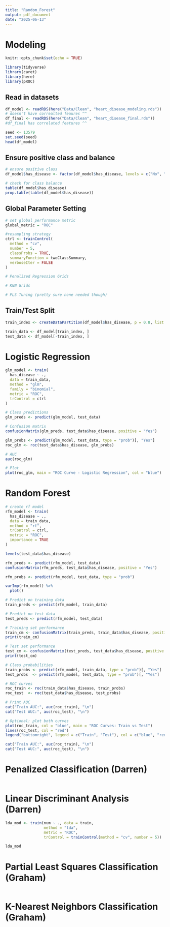 ```yaml
---
title: "Random_Forest"
output: pdf_document
date: "2025-06-13"
---
```


# Modeling 

```r
knitr::opts_chunk$set(echo = TRUE)
```


```r
library(tidyverse)
library(caret)
library(here)
library(pROC)
```

## Read in datasets
```r
df_model <- readRDS(here("Data/Clean", "heart_disease_modeling.rds"))
# doesn't have correalted feaures ^^
df_final <- readRDS(here("Data/Clean", "heart_disease_final.rds"))
#df_final has correlated features ^^

seed <- 13579
set.seed(seed)
head(df_model)
```
## Ensure positive class and balance
```r
# ensure positive class
df_model$has_disease <- factor(df_model$has_disease, levels = c("No", "Yes"))

# check for class balance
table(df_model$has_disease)
prop.table(table(df_model$has_disease))
```

## Global Parameter Setting
```r
# set global performance metric
global_metric = "ROC"

#resampling strategy
ctrl <- trainControl(
  method = "cv", 
  number = 5, 
  classProbs = TRUE, 
  summaryFunction = twoClassSummary, 
  verboseIter = FALSE
)

# Penalized Regression Grids

# KNN Grids

# PLS Tuning (pretty sure none needed though)


```

## Train/Test Split
```r
train_index <- createDataPartition(df_model$has_disease, p = 0.8, list = FALSE)

train_data <- df_model[train_index, ]
test_data <- df_model[-train_index, ]

```

# Logistic Regression

```r
glm_model <- train(
  has_disease ~ ., 
  data = train_data,
  method = "glm", 
  family = "binomial",
  metric = "ROC",
  trControl = ctrl
)

# Class predictions
glm_preds <- predict(glm_model, test_data)

# Confusion matrix
confusionMatrix(glm_preds, test_data$has_disease, positive = "Yes")

```

```r
glm_probs <- predict(glm_model, test_data, type = "prob")[, "Yes"]
roc_glm <- roc(test_data$has_disease, glm_probs)

# AUC
auc(roc_glm)

# Plot
plot(roc_glm, main = "ROC Curve - Logistic Regression", col = "blue")

```

# Random Forest

```r
# create rf model
rfm_model <- train(
  has_disease ~ ., 
  data = train_data, 
  method = "rf", 
  trControl = ctrl, 
  metric = "ROC", 
  importance = TRUE
)

levels(test_data$has_disease)

rfm_preds <- predict(rfm_model, test_data)
confusionMatrix(rfm_preds, test_data$has_disease, positive = "Yes")

rfm_probs <- predict(rfm_model, test_data, type = "prob")

varImp(rfm_model) %>%
  plot()
```

```r
# Predict on training data
train_preds <- predict(rfm_model, train_data)

# Predict on test data
test_preds <- predict(rfm_model, test_data)
```

```r
# Training set performance
train_cm <- confusionMatrix(train_preds, train_data$has_disease, positive = "Yes")
print(train_cm)

# Test set performance
test_cm <- confusionMatrix(test_preds, test_data$has_disease, positive = "Yes")
print(test_cm)

```

```r
# Class probabilities
train_probs <- predict(rfm_model, train_data, type = "prob")[, "Yes"]
test_probs  <- predict(rfm_model, test_data, type = "prob")[, "Yes"]

# ROC curves
roc_train <- roc(train_data$has_disease, train_probs)
roc_test  <- roc(test_data$has_disease, test_probs)

# Print AUC
cat("Train AUC:", auc(roc_train), "\n")
cat("Test AUC:", auc(roc_test), "\n")

# Optional: plot both curves
plot(roc_train, col = "blue", main = "ROC Curves: Train vs Test")
lines(roc_test, col = "red")
legend("bottomright", legend = c("Train", "Test"), col = c("blue", "red"), lwd = 2)

```
```r
cat("Train AUC:", auc(roc_train), "\n")
cat("Test AUC:", auc(roc_test), "\n")

```

# Penalized Classification (Darren)
```r

```

# Linear Discriminant Analysis (Darren)

```r
lda_mod <- train(num ~ ., data = train,
                 method = "lda",
                 metric = "ROC",
                 trControl = trainControl(method = "cv", number = 5))

lda_mod
```


# Partial Least Squares Classification (Graham)

```r

```


# K-Nearest Neighbors Classification (Graham)

```r

```

